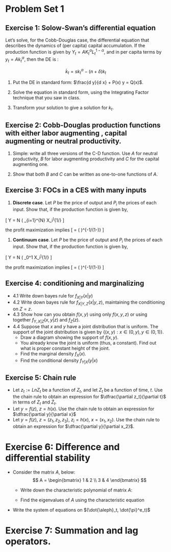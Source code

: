 Problem Set 1
========================================================

## Exercise 1: Solow-Swan's differential equation

Let's solve, for the Cobb-Douglas case, the differential equation that describes the dynamics of (per capita) capital accumulation. If the production function is given by $Y_t = A K_t^\alpha L_t^{1-\alpha}$, and in per capita terms by $y_t = A k_t^{\alpha}$, then the DE is :

$$
\begin{equation}\label{kdiffeq}
\dot{k}_t = s k_t^{\alpha} - (n + \delta) k_t
\end{equation}
$$


1. Put the DE in standard form: $\frac{d y}{d x} + P(x) y = Q(x)$.


2. Solve the equation in standard form, using the Integrating Factor technique that you saw in class.


3. Transform your solution to give a solution for $k_t$.

## Exercise 2: Cobb-Douglas production functions with either labor augmenting , capital augmenting or neutral productivity.

1. Simple: write all three versions of the C-D function. Use $A$ for neutral productivity, $B$ for labor augmenting productivity and $C$ for the capital augmenting one. 

2. Show that both $B$ and $C$ can be written as one-to-one functions of $A$. 

## Exercise 3: FOCs in a CES with many inputs

1. **Discrete case**. Let $P$ be the price of output and $P_i$ the prices of each input. Show that, if the production function is given by,

\[
Y = N \left( \frac{1}{N} \Sigma_{i=1}^{N} X_i^\eta \right)^{1/\eta} 
\]

the profit maximization implies
\[
\frac{N X_i}{Y} = \left( \frac{P_i}{P}  \right)^{-1/(1-\eta)} 
\]

1. **Continuum case**. Let $P$ be the price of output and $P_i$ the prices of each input. Show that, if the production function is given by,

\[
Y = N \left( \int_0^1 X_i^\eta \right)^{1/\eta} 
\]

the profit maximization implies
\[
\frac{X_i}{Y} = \left( \frac{P_i}{P}  \right)^{-1/(1-\eta)} 
\]

## Exercise 4: conditioning and marginalizing 

+ 4.1 Write down bayes rule for $f_{X|Y}(x|y)$ 
+ 4.2 Write down bayes rule for $f_{X|Y,Z}(x|y,z)$, maintaining the conditioning on $Z=z$.
+ 4.3 Show how  can you obtain $f(x,y)$ using only $f(x,y,z$) or using together $f_{Y,X|Z}(x,y|z)$ and $f_{Z}(z)$. 
+ 4.4 Suppose that $x$ and $y$ have a joint distribution that is uniform. The support of the joint distribution is given by $\{(x,y): x \in (0,y), y \in (0,1)\}$.
   - Draw a diagram showing the support of $f(x,y)$.
   - You already know the joint is uniform (thus, a constant). Find out what is proper constant height of the joint.
   - Find the marginal density  $f_X(x)$.
   - Find the conditional density $f_{Y|X}(y|x)$ 



## Exercise 5: Chain rule
+ Let $z_t := Ln Z_t$ be a function of $Z_t$, and let $Z_t$ be a function of time, $t$. Use the chain rule to obtain an expression for $\dfrac{\partial z_t}{\partial t}$ in terms of $Z_t$ and $\dot{Z}_t$.
+ Let $y=f(z)$, $z=h(x)$. Use the chain rule to obtain an expression for  $\dfrac{\partial y}{\partial x}$
+ Let $y=f(z)$, $z=(z_1,z_2,z_3)$, $z_i=h(x)$, $x=(x_1,x_2)$. Use the chain rule to obtain an expression for  $\dfrac{\partial y}{\partial x_2}$.

# Exercise 6: Difference and differential stability

- Consider the matrix $A$, below:
$$
A = \begin{bmatrix} 1 & 2 \\ 3 & 4 \end{bmatrix}
$$
   + Write down the characteristic polynomial of matrix $A$: 

   + Find the eigenvalues of $A$ using the characteristic equation
   
- Write the system of equations on $(\dot{\aleph}_t, \dot{\pi}^e_t)$   



# Exercise 7: Summation and lag operators.